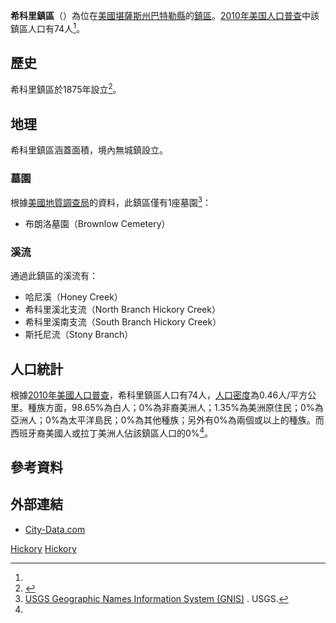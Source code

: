 {{noteTA
|G1=USState
}}
{{Infobox settlement
|official_name = 希科里鎮區
|native_name = Hickory Township
|settlement_type = 鎮區
|image_map = Map highlighting Hickory Township, Butler County, Kansas.svg
|map_caption = 希科里鎮區在巴特勒縣的位置
|coordinates_display = inline,title
|coordinates_region = US-KS
|subdivision_type = [[世界政區索引|國家]]
|subdivision_name = [[美国|美国]]
|subdivision_type1 = [[美國行政區劃|州]]
|subdivision_name1 = [[堪薩斯州|堪薩斯州]]
|subdivision_type2 = [[堪萨斯州行政区划|縣]]
|subdivision_name2 = [[巴特勒縣_(堪薩斯州)|巴特勒縣]]
|area_total_km2 = 162.83
|area_land_km2 = 161.74
|area_water_km2 = 1.09
|area_total_sq_mi = 62.87
|area_land_sq_mi = 62.45
|area_water_sq_mi = 0.42
|area_water_percent = 0.67
|population_as_of = [[2010年美国人口普查|2010]]
|population_footnotes = <ref name=census>{{cite web|url=http://www.census.gov/geo/www/gazetteer/gazetteer2010.html|title=2010 Census Gazetteer Files|publisher=[[美国人口调查局|美国人口调查局]]|accessdate=2016-02-28|archive-url=https://web.archive.org/web/20121021075704/http://www.census.gov/geo/www/gazetteer/gazetteer2010.html|archive-date=2012-10-21|dead-url=yes}}</ref>
|population_total = 74
|population_density_km2 = auto
|elevation_footnotes = 
|elevation_m = 445
|elevation_ft = 1460
|latd = 37
|latm = 36
|lats = 25
|latNS = N
|longd = 96
|longm = 37
|longs = 26
|longEW = W
|postal_code_type =
|postal_code = 
|blank_name = [[地名信息系统|GNIS]]
|blank_info = [http://geonames.usgs.gov/pls/gnispublic/f?p=gnispq:3:::NO::P3_FID:0474846 0474846]
|website = 
|footnotes = 
}}

'''希科里鎮區'''（{{lang-en|'''Hickory Township'''}}）為位在[[美國|美國]][[堪薩斯州|堪薩斯州]][[巴特勒縣_(堪薩斯州)|巴特勒縣]]的[[行政鎮區|鎮區]]。[[2010年美国人口普查|2010年美国人口普查]]中該鎮區人口有74人<ref name=census/>。

==歷史==
希科里鎮區於1875年設立<ref>{{cite book | url=http://books.google.com/books?id=h3YUAAAAYAAJ&pg=PA162#v=onepage&q&f=false | title=History of Butler County Kansas | publisher=Standard Publishing Company | author=Mooney, Vol. P. | year=1916 | pages=162 | access-date=2016-02-28 | archive-date=2014-07-09 | archive-url=https://web.archive.org/web/20140709030915/http://books.google.com/books?id=h3YUAAAAYAAJ&pg=PA162#v=onepage&q&f=false | dead-url=no }}</ref>。

==地理==
希科里鎮區涵蓋面積{{convert|162.83|km2|sqmi}}，境內無城鎮設立。

===墓園===
根據[[美國地質調查局|美國地質調查局]]的資料，此鎮區僅有1座墓園<ref>[http://geonames.usgs.gov/domestic/index.html USGS Geographic Names Information System (GNIS)] {{Wayback|url=http://geonames.usgs.gov/domestic/index.html |date=20190428150204 }}. USGS.</ref>：
*布朗洛墓園（Brownlow Cemetery）

===溪流===
通過此鎮區的溪流有：
*哈尼溪（Honey Creek）
*希科里溪北支流（North Branch Hickory Creek）
*希科里溪南支流（South Branch Hickory Creek）
*斯托尼流（Stony Branch）

==人口統計==
根據[[2010年美國人口普查|2010年美國人口普查]]，希科里鎮區人口有74人，[[人口密度|人口密度]]為0.46人/平方公里。種族方面，98.65%為白人；0%為非裔美洲人；1.35%為美洲原住民；0%為亞洲人；0%為太平洋島民；0%為其他種族；另外有0%為兩個或以上的種族。而西班牙裔美國人或拉丁美洲人佔該鎮區人口的0%<ref name=census/>。

==參考資料==
{{reflist}}

==外部連結==
* [http://www.city-data.com/township/Hickory-Butler-KS.html City-Data.com] {{Wayback|url=http://www.city-data.com/township/Hickory-Butler-KS.html |date=20190719131136 }}

{{巴特勒縣 (堪薩斯州)}}

[[Category:巴特勒縣鎮區_(堪薩斯州)|Hickory]]
[[Category:堪薩斯州鎮區|Hickory]]
